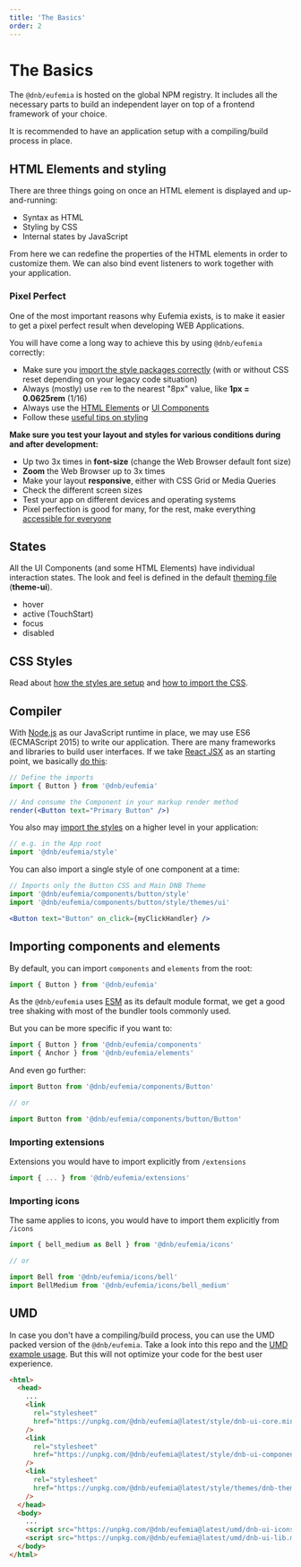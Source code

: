 ```yaml
---
title: 'The Basics'
order: 2
---
```



# The Basics

The `@dnb/eufemia` is hosted on the global NPM registry. It includes all the necessary parts to build an independent layer on top of a frontend framework of your choice.

It is recommended to have an application setup with a compiling/build process in place.

## HTML Elements and styling

There are three things going on once an HTML element is displayed and up-and-running:

- Syntax as HTML
- Styling by CSS
- Internal states by JavaScript

From here we can redefine the properties of the HTML elements in order to customize them.
We can also bind event listeners to work together with your application.

### Pixel Perfect

One of the most important reasons why Eufemia exists, is to make it easier to get a pixel perfect result when developing WEB Applications.

You will have come a long way to achieve this by using `@dnb/eufemia` correctly:

- Make sure you [import the style packages correctly](/uilib/usage/customisation/styling) (with or without CSS reset depending on your legacy code situation)
- Always (mostly) use `rem` to the nearest "8px" value, like **1px = 0.0625rem** (1/16)
- Always use the [HTML Elements](/uilib/elements) or [UI Components](/uilib/components)
- Follow these [useful tips on styling](/uilib/usage/best-practices/for-styling)

**Make sure you test your layout and styles for various conditions during and after development:**

- Up two 3x times in **font-size** (change the Web Browser default font size)
- **Zoom** the Web Browser up to 3x times
- Make your layout **responsive**, either with CSS Grid or Media Queries
- Check the different screen sizes
- Test your app on different devices and operating systems
- Pixel perfection is good for many, for the rest, make everything [accessible for everyone](/uilib/usage/accessibility)

## States

All the UI Components (and some HTML Elements) have individual interaction states. The look and feel is defined in the default [theming file](/uilib/usage/customisation/theming) (**theme-ui**).

- hover
- active (TouchStart)
- focus
- disabled

## CSS Styles

Read about [how the styles are setup](/uilib/usage/customisation/styling) and [how to import the CSS](/uilib/usage/customisation/styling/consume-styles).

## Compiler

With [Node.js](https://nodejs.org/) as our JavaScript runtime in place, we may use ES6 (ECMAScript 2015) to write our application. There are many frameworks and libraries to build user interfaces. If we take [React JSX](https://reactjs.org/docs/add-react-to-a-website.html#optional-try-react-with-jsx) as an starting point, we basically [do this](/uilib/usage/first-steps/react):

<PrimaryButtonExample />

```jsx
// Define the imports
import { Button } from '@dnb/eufemia'

// And consume the Component in your markup render method
render(<Button text="Primary Button" />)
```

You also may [import the styles](/uilib/usage/customisation/styling/consume-styles) on a higher level in your application:

```js
// e.g. in the App root
import '@dnb/eufemia/style'
```

You can also import a single style of one component at a time:

```js
// Imports only the Button CSS and Main DNB Theme
import '@dnb/eufemia/components/button/style'
import '@dnb/eufemia/components/button/style/themes/ui'
```

```jsx
<Button text="Button" on_click={myClickHandler} />
```

## Importing components and elements

By default, you can import `components` and `elements` from the root:

```js
import { Button } from '@dnb/eufemia'
```

As the `@dnb/eufemia` uses [ESM](/uilib/usage/first-steps/module-formats#default-module-format) as its default module format, we get a good tree shaking with most of the bundler tools commonly used.

But you can be more specific if you want to:

```js
import { Button } from '@dnb/eufemia/components'
import { Anchor } from '@dnb/eufemia/elements'
```

And even go further:

```js
import Button from '@dnb/eufemia/components/Button'

// or

import Button from '@dnb/eufemia/components/button/Button'
```

### Importing extensions

Extensions you would have to import explicitly from `/extensions`

```js
import { ... } from '@dnb/eufemia/extensions'
```

### Importing icons

The same applies to icons, you would have to import them explicitly from `/icons`

```js
import { bell_medium as Bell } from '@dnb/eufemia/icons'

// or

import Bell from '@dnb/eufemia/icons/bell'
import BellMedium from '@dnb/eufemia/icons/bell_medium'
```

## UMD

In case you don't have a compiling/build process, you can use the UMD packed version of the `@dnb/eufemia`. Take a look into this repo and the [UMD example usage](https://github.com/dnbexperience/eufemia-examples/tree/main/packages/example-html/static). But this will not optimize your code for the best user experience.

```html
<html>
  <head>
    ...
    <link
      rel="stylesheet"
      href="https://unpkg.com/@dnb/eufemia@latest/style/dnb-ui-core.min.css"
    />
    <link
      rel="stylesheet"
      href="https://unpkg.com/@dnb/eufemia@latest/style/dnb-ui-components.min.css"
    />
    <link
      rel="stylesheet"
      href="https://unpkg.com/@dnb/eufemia@latest/style/themes/dnb-theme-ui.min.css"
    />
  </head>
  <body>
    ...
    <script src="https://unpkg.com/@dnb/eufemia@latest/umd/dnb-ui-icons.min.js"></script>
    <script src="https://unpkg.com/@dnb/eufemia@latest/umd/dnb-ui-lib.min.js"></script>
  </body>
</html>
```

